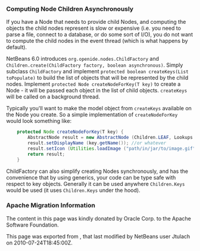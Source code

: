 <!--

    Licensed to the Apache Software Foundation (ASF) under one
    or more contributor license agreements.  See the NOTICE file
    distributed with this work for additional information
    regarding copyright ownership.  The ASF licenses this file
    to you under the Apache License, Version 2.0 (the
    "License"); you may not use this file except in compliance
    with the License.  You may obtain a copy of the License at

      http://www.apache.org/licenses/LICENSE-2.0

    Unless required by applicable law or agreed to in writing,
    software distributed under the License is distributed on an
    "AS IS" BASIS, WITHOUT WARRANTIES OR CONDITIONS OF ANY
    KIND, either express or implied.  See the License for the
    specific language governing permissions and limitations
    under the License.

-->

===Computing Node Children Asynchronously===

If you have a Node that needs to provide child Nodes, and computing the objects the child nodes represent is slow or expensive (i.e. you need to parse a file, connect to a database, or do some sort of I/O), you do not want to compute the child nodes in the event thread (which is what happens by default).

NetBeans 6.0 introduces <tt>org.openide.nodes.ChildFactory</tt> and <tt>Children.create(ChildFactory factory, boolean asynchronous)</tt>.  Simply subclass <tt>ChildFactory</tt> and implement <tt>protected boolean createKeys(List <T> toPopulate)</tt> to build the list of objects that will be represented by the child nodes.  Implement <tt>protected Node createNodeForKey(T key)</tt> to create a Node - it will be passed each object in the list of child objects.  <tt>createKeys</tt> will be called on a background thread.

Typically you'll want to make the model object from <tt>createKeys</tt> available on the Node you create.  So a simple implementation of <tt>createNodeForKey</tt> would look something like:

<source lang="java">
    protected Node createNodeForKey(T key) {
        AbstractNode result = new AbstractNode (Children.LEAF, Lookups.singleton (key));
        result.setDisplayName (key.getName()); //or whatever
        result.setIcon (Utilities.loadImage ("path/in/jar/to/image.gif"));
        return result;
    }
</source>

ChildFactory can also simplify creating Nodes synchronously, and has the convenience that by using generics, your code can be type safe with respect to key objects.  Generally it can be used anywhere <tt>Children.Keys</tt> would be used (it uses <tt>Children.Keys</tt> under the hood).

===Apache Migration Information===

The content in this page was kindly donated by Oracle Corp. to the
Apache Software Foundation.

This page was exported from , 
that last modified by NetBeans user Jtulach 
on 2010-07-24T18:45:00Z.

